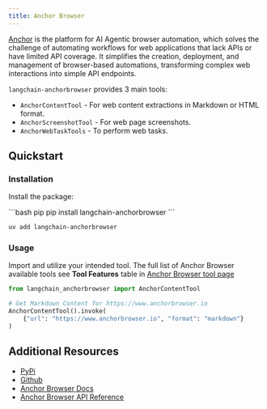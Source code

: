 ```yaml
---
title: Anchor Browser
---
```


[Anchor](https://anchorbrowser.io?utm=langchain) is the platform for AI Agentic browser automation, which solves the challenge of automating workflows for web applications that lack APIs or have limited API coverage. It simplifies the creation, deployment, and management of browser-based automations, transforming complex web interactions into simple API endpoints.

`langchain-anchorbrowser` provides 3 main tools:
- `AnchorContentTool` - For web content extractions in Markdown or HTML format.
- `AnchorScreenshotTool` - For web page screenshots.
- `AnchorWebTaskTools` - To perform web tasks.

## Quickstart

### Installation

Install the package:

<CodeGroup>
```bash pip
pip install langchain-anchorbrowser
```

```bash uv
uv add langchain-anchorbrowser
```
</CodeGroup>

### Usage

Import and utilize your intended tool. The full list of Anchor Browser available tools see **Tool Features** table in [Anchor Browser tool page](/oss/integrations/tools/anchor_browser)

```python
from langchain_anchorbrowser import AnchorContentTool

# Get Markdown Content for https://www.anchorbrowser.io
AnchorContentTool().invoke(
    {"url": "https://www.anchorbrowser.io", "format": "markdown"}
)
```

## Additional Resources

- [PyPi](https://pypi.org/project/langchain-anchorbrowser)
- [Github](https://github.com/anchorbrowser/langchain-anchorbrowser)
- [Anchor Browser Docs](https://docs.anchorbrowser.io/introduction?utm=langchain)
- [Anchor Browser API Reference](https://docs.anchorbrowser.io/api-reference/ai-tools/perform-web-task?utm=langchain)
